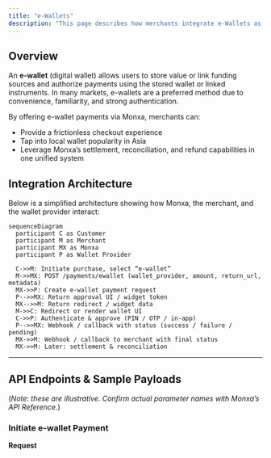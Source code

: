 ```yaml
---
title: "e-Wallets"
description: "This page describes how merchants integrate e-Wallets as a payment option via Monxa: the API endpoints, integration flows, merchant responsibilities, and best practices."
---
```


## Overview

An **e-wallet** (digital wallet) allows users to store value or link funding sources and authorize payments using the stored wallet or linked instruments. In many markets, e-wallets are a preferred method due to convenience, familiarity, and strong authentication.

By offering e-wallet payments via Monxa, merchants can:

- Provide a frictionless checkout experience
- Tap into local wallet popularity in Asia
- Leverage Monxa’s settlement, reconciliation, and refund capabilities in one unified system

## Integration Architecture

Below is a simplified architecture showing how Monxa, the merchant, and the wallet provider interact:

```mermaid
sequenceDiagram
  participant C as Customer
  participant M as Merchant
  participant MX as Monxa
  participant P as Wallet Provider

  C->>M: Initiate purchase, select “e-wallet”
  M->>MX: POST /payments/ewallet (wallet_provider, amount, return_url, metadata)
  MX->>P: Create e-wallet payment request
  P-->>MX: Return approval UI / widget token
  MX-->>M: Return redirect / widget data
  M->>C: Redirect or render wallet UI
  C->>P: Authenticate & approve (PIN / OTP / in-app)
  P-->>MX: Webhook / callback with status (success / failure / pending)
  MX->>M: Webhook / callback to merchant with final status
  MX->>M: Later: settlement & reconciliation
```

---

## API Endpoints & Sample Payloads

(_Note: these are illustrative. Confirm actual parameter names with Monxa’s API Reference._)

### Initiate e-wallet Payment

**Request**